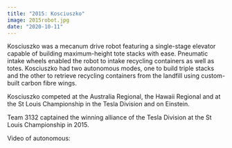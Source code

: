 ```yaml
---
title: "2015: Kosciuszko"
image: 2015robot.jpg
date: "2020-10-11"
---
```


Kosciuszko was a mecanum drive robot featuring a single-stage elevator capable of building maximum-height tote stacks with ease. Pneumatic intake wheels enabled the robot to intake recycling containers as well as totes. Kosciuszko had two autonomous modes, one to build triple stacks and the other to retrieve recycling containers from the landfill using custom-built carbon fibre wings.

Kosciuszko competed at the Australia Regional, the Hawaii Regional and at the St Louis Championship in the Tesla Division and on Einstein.

Team 3132 captained the winning alliance of the Tesla Division at the St Louis Championship in 2015.

Video of autonomous:

<YoutubeVideo id="ukutEER3-XU" />
